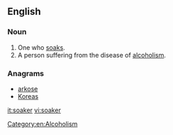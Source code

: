 ==English==

===Noun===
{{en-noun}}

# One who [[soak]]s.
# A person suffering from the disease of [[alcoholism]].

[[Category:en:Alcoholism]]

===Anagrams===
* [[arkose#English|arkose]]
* [[Koreas#English|Koreas]]

[[it:soaker]]
[[vi:soaker]]
